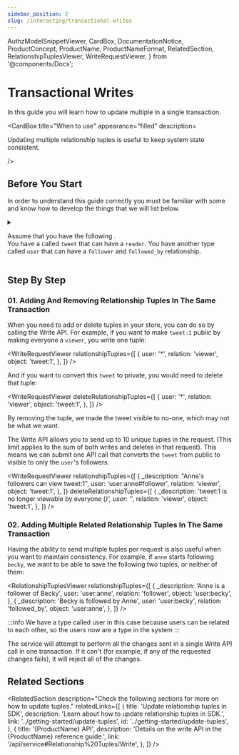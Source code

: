 ```yaml
---
sidebar_position: 2
slug: /interacting/transactional-writes
---
```


  AuthzModelSnippetViewer,
  CardBox,
  DocumentationNotice,
  ProductConcept,
  ProductName,
  ProductNameFormat,
  RelatedSection,
  RelationshipTuplesViewer,
  WriteRequestViewer,
} from '@components/Docs';

# Transactional Writes

<DocumentationNotice />

In this guide you will learn how to update multiple <ProductConcept section="what-is-a-relationship-tuple" linkName="relationship tuples" /> in a single transaction.

<CardBox title="When to use" appearance="filled" description=<div>

Updating multiple relationship tuples is useful to keep system state consistent.

</div> />

## Before You Start

In order to understand this guide correctly you must be familiar with some <ProductConcept /> and know how to develop the things that we will list below.

<details>
<summary>

Assume that you have the following <ProductConcept section="what-is-an-authorization-model" linkName="authorization model" />.<br />
You have a <ProductConcept section="what-is-a-type" linkName="type" /> called `tweet` that can have a `reader`.
You have another type called `user` that can have a `follower` and `followed_by` relationship.

</summary>

<AuthzModelSnippetViewer
  configuration={{
    schema_version: '1.1',
    type_definitions: [
      {
        type: 'tweet',
        relations: {
          reader: {
            this: {},
          },
        },
        metadata: {
          relations: {
            owner: {
              directly_related_user_types: [{ type: 'user' }, { type: 'user', relation: 'follower' }],
            },
          },
        },
      },
      {
        type: 'user',
        relations: {
          follower: {
            this: {},
          },
          followed_by: {
            this: {},
          },
        },
        metadata: {
          relations: {
            follower: { directly_related_user_types: [{ type: 'user' }] },
            followed_by: { directly_related_user_types: [{ type: 'user' }] },
          },
        },
      },
    ],
  }}
/>

<hr />

In addition, you will need to know the following:

### Direct Access

You need to know how to create an authorization model and create a relationship tuple to grant a user access to an object. [Learn more →](../modeling/direct-access.mdx)

### Modeling Public Access

You need to know how to grant public access to an object. [Learn more →](../modeling/public-access.mdx)

### <ProductName format={ProductNameFormat.ShortForm}/> Concepts

- A <ProductConcept section="what-is-a-type" linkName="Type" />: a class of objects that have similar characteristics
- A <ProductConcept section="what-is-a-user" linkName="User" />: an entity in the system that can be related to an object
- A <ProductConcept section="what-is-a-relation" linkName="Relation" />: is a string defined in the type definition of an authorization model that defines the possibility of a relationship between an object of the same type as the type definition and a user in the system
- An <ProductConcept section="what-is-an-object" linkName="Object" />: represents an entity in the system. Users' relationships to it can be define through relationship tuples and the authorization model
- A <ProductConcept section="what-is-a-relationship-tuple" linkName="Relationship Tuple" />: a grouping consisting of a user, a relation and an object stored in <ProductName format={ProductNameFormat.ShortForm}/>

</details>

## Step By Step

### 01. Adding And Removing Relationship Tuples In The Same Transaction

When you need to add or delete tuples in your store, you can do so by calling the Write API. For example, if you want to make `tweet:1` public by making everyone a `viewer`, you write one tuple:

<WriteRequestViewer
  relationshipTuples={[
    {
      user: '*',
      relation: 'viewer',
      object: 'tweet:1',
    },
  ]}
/>

And if you want to convert this `tweet` to private, you would need to delete that tuple:

<WriteRequestViewer
  deleteRelationshipTuples={[
    {
      user: '*',
      relation: 'viewer',
      object: 'tweet:1',
    },
  ]}
/>

By removing the tuple, we made the tweet visible to no-one, which may not be what we want.

The Write API allows you to send up to 10 unique tuples in the request. (This limit applies to the sum of both writes and deletes in that request). This means we can submit one API call that converts the `tweet` from public to visible to only the `user`'s followers.

<WriteRequestViewer
  relationshipTuples={[
    {
      _description: "Anne's followers can view tweet:1",
      user: 'user:anne#follower',
      relation: 'viewer',
      object: 'tweet:1',
    },
  ]}
  deleteRelationshipTuples={[
    {
      _description: 'tweet:1 is no longer viewable by everyone (*)',
      user: '*',
      relation: 'viewer',
      object: 'tweet:1',
    },
  ]}
/>

### 02. Adding Multiple Related Relationship Tuples In The Same Transaction

Having the ability to send multiple tuples per request is also useful when you want to maintain consistency. For example, if `anne` starts following `becky`, we want to be able to save the following two tuples, or neither of them:

<RelationshipTuplesViewer
  relationshipTuples={[
    {
      _description: 'Anne is a follower of Becky',
      user: 'user:anne',
      relation: 'follower',
      object: 'user:becky',
    },
    {
      _description: 'Becky is followed by Anne',
      user: 'user:becky',
      relation: 'followed_by',
      object: 'user:anne',
    },
  ]}
/>

:::info
We have a type called user in this case because users can be related to each other, so the users now are a type in the system
:::

The <ProductName format={ProductNameFormat.LongForm}/> service will attempt to perform all the changes sent in a single Write API call in one transaction. If it can't (for example, if any of the requested changes fails), it will reject all of the changes.

## Related Sections

<RelatedSection
  description="Check the following sections for more on how to update tuples."
  relatedLinks={[
    {
      title: 'Update relationship tuples in SDK',
      description: 'Learn about how to update relationship tuples in SDK.',
      link: '../getting-started/update-tuples',
      id: '../getting-started/update-tuples',
    },
    {
      title: '{ProductName} API',
      description: 'Details on the write API in the {ProductName} reference guide.',
      link: '/api/service#Relationship%20Tuples/Write',
    },
  ]}
/>

